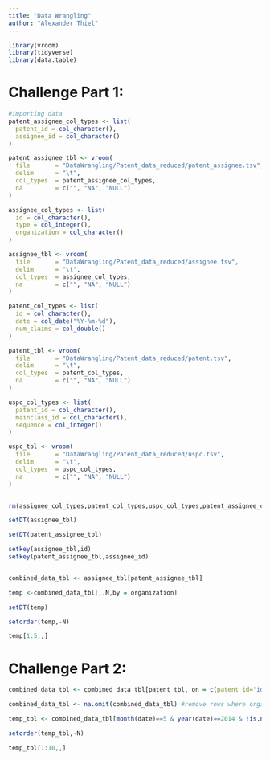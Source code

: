 ```yaml
---
title: "Data Wrangling"
author: "Alexander Thiel"
---
```



```r
library(vroom)
library(tidyverse)
library(data.table)

```

# Challenge Part 1:



```r

#importing data
patent_assignee_col_types <- list(
  patent_id = col_character(),
  assignee_id = col_character()
)

patent_assignee_tbl <- vroom(
  file       = "DataWrangling/Patent_data_reduced/patent_assignee.tsv", 
  delim      = "\t", 
  col_types  = patent_assignee_col_types,
  na         = c("", "NA", "NULL")
)

assignee_col_types <- list(
  id = col_character(),
  type = col_integer(),
  organization = col_character()
)

assignee_tbl <- vroom(
  file       = "DataWrangling/Patent_data_reduced/assignee.tsv", 
  delim      = "\t", 
  col_types  = assignee_col_types,
  na         = c("", "NA", "NULL")
)

patent_col_types <- list(
  id = col_character(),
  date = col_date("%Y-%m-%d"),
  num_claims = col_double()
)

patent_tbl <- vroom(
  file       = "DataWrangling/Patent_data_reduced/patent.tsv", 
  delim      = "\t", 
  col_types  = patent_col_types,
  na         = c("", "NA", "NULL")
)

uspc_col_types <- list(
  patent_id = col_character(),
  mainclass_id = col_character(),
  sequence = col_integer()
)

uspc_tbl <- vroom(
  file       = "DataWrangling/Patent_data_reduced/uspc.tsv", 
  delim      = "\t", 
  col_types  = uspc_col_types,
  na         = c("", "NA", "NULL")
)


rm(assignee_col_types,patent_col_types,uspc_col_types,patent_assignee_col_types)
```


```r
setDT(assignee_tbl)

setDT(patent_assignee_tbl)

setkey(assignee_tbl,id)
setkey(patent_assignee_tbl,assignee_id)


combined_data_tbl <- assignee_tbl[patent_assignee_tbl]

temp <-combined_data_tbl[,.N,by = organization]

setDT(temp)

setorder(temp,-N)

temp[1:5,,]

```

# Challenge Part 2:

```r
combined_data_tbl <- combined_data_tbl[patent_tbl, on = c(patent_id="id")]

combined_data_tbl <- na.omit(combined_data_tbl) #remove rows where organisation is NULL

temp_tbl <- combined_data_tbl[month(date)==5 & year(date)==2014 & !is.null(organization),.N, by = organization]

setorder(temp_tbl,-N)

temp_tbl[1:10,,]


```


